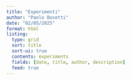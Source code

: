 ```yaml
---
title: "Esperimenti"
author: "Paolo Bosetti"
date: "02/05/2025"
format: html
listing:
  type: grid
  sort: title
  sort-ui: true
  contents: experiments
  fields: [date, title, author, description]
  feed: true
---
```


